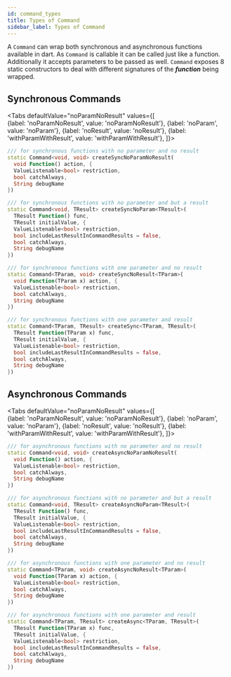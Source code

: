 ```yaml
---
id: command_types
title: Types of Command
sidebar_label: Types of Command
---
```



A `Command` can wrap both synchronous and asynchronous functions available in dart. As `Command` is callable it can be called just like a function. Additionally it accepts parameters to be passed as well. `Command` exposes 8 static constructors to deal with different signatures of the ***function*** being wrapped.


## Synchronous Commands
<Tabs
  defaultValue="noParamNoResult"
  values={[    
    {label: 'noParamNoResult', value: 'noParamNoResult'},
    {label: 'noParam', value: 'noParam'},
    {label: 'noResult', value: 'noResult'},
    {label: 'withParamWithResult', value: 'withParamWithResult'},
  ]}>
  <TabItem value="noParamNoResult">

  ```dart
  /// for synchronous functions with no parameter and no result
  static Command<void, void> createSyncNoParamNoResult(
    void Function() action, {
    ValueListenable<bool> restriction,
    bool catchAlways,
    String debugName
  }) 
  ```

  </TabItem>
  <TabItem value="noParam">

  ```dart
  /// for synchronous functions with no parameter and but a result
  static Command<void, TResult> createSyncNoParam<TResult>(
    TResult Function() func,
    TResult initialValue, {
    ValueListenable<bool> restriction,
    bool includeLastResultInCommandResults = false,
    bool catchAlways,
    String debugName
  })
  ```

  </TabItem>
  <TabItem value="noResult">

  ```dart
  /// for synchronous functions with one parameter and no result
  static Command<TParam, void> createSyncNoResult<TParam>(
    void Function(TParam x) action, {
    ValueListenable<bool> restriction,
    bool catchAlways,
    String debugName
  })
  ```

  </TabItem>  
  <TabItem value="withParamWithResult">

  ```dart
  /// for synchronous functions with one parameter and result
  static Command<TParam, TResult> createSync<TParam, TResult>(
    TResult Function(TParam x) func,
    TResult initialValue, {
    ValueListenable<bool> restriction,
    bool includeLastResultInCommandResults = false,
    bool catchAlways,
    String debugName
  })
  ```

  </TabItem>
</Tabs>

## Asynchronous Commands

<Tabs
  defaultValue="noParamNoResult"
  values={[    
    {label: 'noParamNoResult', value: 'noParamNoResult'},
    {label: 'noParam', value: 'noParam'},
    {label: 'noResult', value: 'noResult'},
    {label: 'withParamWithResult', value: 'withParamWithResult'},
  ]}>
  <TabItem value="noParamNoResult">

  ```dart
  /// for asynchronous functions with no parameter and no result
  static Command<void, void> createAsyncNoParamNoResult(
    void Function() action, {
    ValueListenable<bool> restriction,
    bool catchAlways,
    String debugName
  }) 
  ```

  </TabItem>
  <TabItem value="noParam">

  ```dart
  /// for asynchronous functions with no parameter and but a result
  static Command<void, TResult> createAsyncNoParam<TResult>(
    TResult Function() func,
    TResult initialValue, {
    ValueListenable<bool> restriction,
    bool includeLastResultInCommandResults = false,
    bool catchAlways,
    String debugName
  })
  ```

  </TabItem>
  <TabItem value="noResult">

  ```dart
  /// for asynchronous functions with one parameter and no result
  static Command<TParam, void> createAsyncNoResult<TParam>(
    void Function(TParam x) action, {
    ValueListenable<bool> restriction,
    bool catchAlways,
    String debugName
  })
  ```

  </TabItem>  
  <TabItem value="withParamWithResult">

  ```dart
  /// for asynchronous functions with one parameter and result
  static Command<TParam, TResult> createAsync<TParam, TResult>(
    TResult Function(TParam x) func,
    TResult initialValue, {
    ValueListenable<bool> restriction,
    bool includeLastResultInCommandResults = false,
    bool catchAlways,
    String debugName
  })
  ```

  </TabItem>
</Tabs>